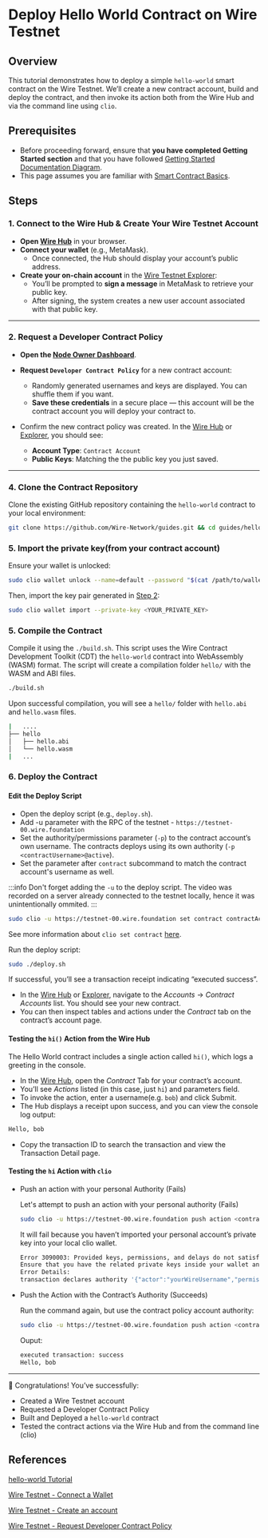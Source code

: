 # Deploy Hello World Contract on Wire Testnet


## Overview 

This tutorial demonstrates how to deploy a simple `hello-world` smart contract on the Wire Testnet. We’ll create a new contract account, build and deploy the contract, and then invoke its action both from the Wire Hub and via the command line using `clio`.

## Prerequisites

- Before proceeding forward, ensure that **you have completed Getting Started section** and that you have followed [Getting Started Documentation Diagram](/docs/getting-started/getting-started-intro.md).
- This page assumes you are familiar with [Smart Contract Basics](/docs/smart-contract-development/smart-contract-basics).



<IFrameWindow url="https://www.youtube.com/embed/Vf__2VglC5U"></IFrameWindow>
---

## Steps 
### 1. Connect to the Wire Hub & Create Your Wire Testnet Account

- **Open [Wire Hub](https://explore.wire.foundation)** in your browser.  
- **Connect your wallet** (e.g., MetaMask).  
   - Once connected, the Hub should display your account’s public address.  
- **Create your on-chain account** in the [Wire Testnet Explorer](https://explore.wire.foundation//explore):  
   - You’ll be prompted to **sign a message** in MetaMask to retrieve your public key.  
   - After signing, the system creates a new user account associated with that public key.


---

### 2. Request a Developer Contract Policy

- **Open the [Node Owner Dashboard](https://explore.wire.foundation//explore/node-owner)**.  
- **Request `Developer Contract Policy`** for a new contract account:  
   - Randomly generated usernames and keys are displayed. You can shuffle them if you want.  
   - **Save these credentials** in a secure place — this account will be the contract account you will deploy your contract to.

- Confirm the new contract policy was created. In the [Wire Hub](https://explore.wire.foundation) or [Explorer](https://explore.wire.foundation//explore), you should see:
   - **Account Type**: `Contract Account`
   - **Public Keys**: Matching the the public key you just saved.


---

### 4. Clone the Contract Repository

Clone the existing GitHub repository containing the `hello-world` contract to your local environment:

```bash
git clone https://github.com/Wire-Network/guides.git && cd guides/hello-world-contract
```

### 5. Import the private key(from your contract account)

Ensure your wallet is unlocked: 

```sh 
sudo clio wallet unlock --name=default --password "$(cat /path/to/wallet-password.txt)"
```

Then, import the key pair generated in [Step 2](#2-request-a-developer-contract-policy):

```sh
sudo clio wallet import --private-key <YOUR_PRIVATE_KEY>
```



### 5. Compile the Contract

Compile it using the `./build.sh`. This script uses the Wire Contract Development Toolkit (CDT) the `hello-world` contract into WebAssembly (WASM) format. The script will create a compilation folder `hello/` with the WASM and ABI files.

```bash
./build.sh
```

Upon successful compilation, you will see a `hello/` folder with `hello.abi` and `hello.wasm` files.

<!-- ![compiled-dir](/img/compiled-dir.png) -->

```sh title="hello-world-contract/"
|   ....
├── hello           
│   ├── hello.abi
│   └── hello.wasm
|   ...
```

### 6. Deploy the Contract

#### Edit the Deploy Script

- Open the deploy script (e.g., `deploy.sh`).
- Add -u parameter with the RPC of the testnet - `https://testnet-00.wire.foundation`
- Set the authority/permissions parameter (`-p`) to the contract account’s own username. The contracts deploys using its own authority (`-p <contractUsername>@active`).
- Set the parameter after `contract` subcommand to match the contract account's username as well.

:::info
Don't forget adding the `-u` to the deploy script. The video was recorded on a server already connected to the testnet locally, hence it was unintentionally ommited.
:::

```sh title="deploy.sh"
sudo clio -u https://testnet-00.wire.foundation set contract contractAccount ./hello -p contractAccount@active
```

See more information about `clio set contract` [here](/docs/api-reference/tooling/clio/command-reference/set/set-contract).

Run the deploy script:

```sh
sudo ./deploy.sh
```
If successful, you’ll see a transaction receipt indicating “executed success”.

- In the [Wire Hub](https://explore.wire.foundation) or [Explorer](https://explore.wire.foundation//explore), navigate to the *Accounts* -> *Contract Accounts* list. You should see your new contract.
- You can then inspect tables and actions under the *Contract* tab on the contract’s account page.

#### Testing the `hi()` Action from the Wire Hub

The Hello World contract includes a single action called `hi()`, which logs a greeting in the console.

- In the [Wire Hub](https://explore.wire.foundation), open the *Contract* Tab for your contract’s account.
- You’ll see *Actions* listed (in this case, just `hi`) and parameters field.
- To invoke the action, enter a username(e.g. `bob`) and click Submit.
- The Hub displays a receipt upon success, and you can view the console log output:

```txt
Hello, bob
```

- Copy the transaction ID to search the transaction and view the Transaction Detail page.


#### Testing the `hi` Action with `clio`

- Push an action with your personal Authority (Fails)

   Let's attempt to push an action with your personal authority (Fails)

   ```sh
   sudo clio -u https://testnet-00.wire.foundation push action <contractAccount> hi '["bob"]' -p <yourWireUsername>@active
   ```

   It will fail because you haven’t imported your personal account’s private key into your local clio wallet.

   ```sh 
   Error 3090003: Provided keys, permissions, and delays do not satisfy declared authorizations
   Ensure that you have the related private keys inside your wallet and your wallet is unlocked.
   Error Details:
   transaction declares authority '{"actor":"yourWireUsername","permission":"active"}', but does not have signatures for it.
   ```

- Push the Action with the Contract’s Authority (Succeeds)

   Run the command again, but use the contract policy account authority:

   ```sh
   sudo clio -u https://testnet-00.wire.foundation push action <contractAccount> hi '["bob"]' -p <contractAccount>@active
   ```

   Ouput:

   ```sh
   executed transaction: success
   Hello, bob
   ```


---

🎉 Congratulations! You’ve successfully:
 - Created a Wire Testnet account
 - Requested a Developer Contract Policy
 - Built and Deployed a `hello-world` contract
 - Tested the contract actions via the Wire Hub and from the command line (clio)

## References


[hello-world Tutorial](/docs/smart-contract-development/hello-world-contract-short)

[Wire Testnet - Connect a Wallet](/docs/wire-hub/connect-a-wallet)

[Wire Testnet - Create an account](/docs/wire-hub/create-wire-testnet-account)

[Wire Testnet - Request Developer Contract Policy](/docs/wire-hub/request-a-policy)